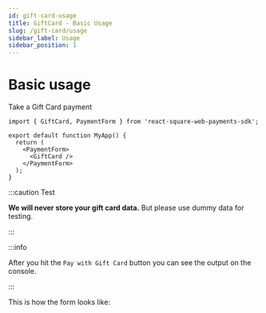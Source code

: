 ```yaml
---
id: gift-card-usage
title: GiftCard - Basic Usage
slug: /gift-card/usage
sidebar_label: Usage
sidebar_position: 1
---
```



# Basic usage

Take a Gift Card payment

```tsx
import { GiftCard, PaymentForm } from 'react-square-web-payments-sdk';

export default function MyApp() {
  return (
    <PaymentForm>
      <GiftCard />
    </PaymentForm>
  );
}
```

:::caution Test

**We will never store your gift card data.** But please use dummy data for testing.

:::

:::info

After you hit the `Pay with Gift Card` button you can see the output on the console.

:::

This is how the form looks like:

<PaymentForm>
  <GiftCard />
</PaymentForm>
